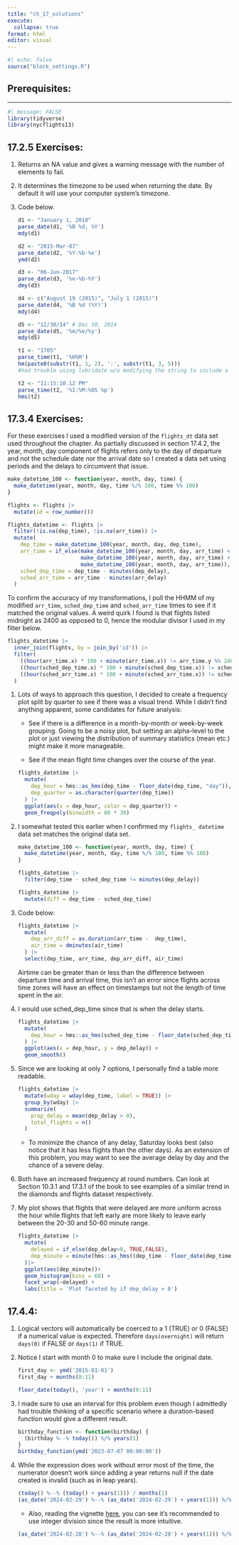 ```yaml
---
title: "ch_17_solutions"
execute:
  collapse: true
format: html
editor: visual
---
```


```r
#| echo: false
source("block_settings.R")
```

## Prerequisites:

------------------------------------------------------------------------

```r
#| message: FALSE
library(tidyverse)
library(nycflights13)
```

## 17.2.5 Exercises:

1.  Returns an NA value and gives a warning message with the number of elements to fail.

2.  It determines the timezone to be used when returning the date. By default it will use your computer system's timezone.

3.  Code below.

    ```r
    d1 <- "January 1, 2010"
    parse_date(d1, '%B %d, %Y')
    mdy(d1)

    d2 <- "2015-Mar-07"
    parse_date(d2, '%Y-%b-%e')
    ymd(d2)

    d3 <- "06-Jun-2017"
    parse_date(d3, '%e-%b-%Y')
    dmy(d3)

    d4 <- c("August 19 (2015)", "July 1 (2015)")
    parse_date(d4, '%B %d (%Y)')
    mdy(d4)

    d5 <- "12/30/14" # Dec 30, 2014
    parse_date(d5, '%m/%e/%y')
    mdy(d5)

    t1 <- "1705"
    parse_time(t1, '%H%M')
    hm(paste0(substr(t1, 1, 2), ':', substr(t1, 3, 5)))
    #had trouble using lubridate w/o modifying the string to include a colon.

    t2 <- "11:15:10.12 PM"
    parse_time(t2, '%I:%M:%OS %p')
    hms(t2)
    ```

## 17.3.4 Exercises:

For these exercises I used a modified version of the `flights_dt` data set used throughout the chapter. As partially discussed in section 17.4.2, the year, month, day component of flights refers only to the day of departure and not the schedule date nor the arrival date so I created a data set using periods and the delays to circumvent that issue.

```r
make_datetime_100 <- function(year, month, day, time) {
  make_datetime(year, month, day, time %/% 100, time %% 100)
}

flights <- flights |> 
  mutate(id = row_number())

flights_datetime <- flights |> 
  filter(!is.na(dep_time), !is.na(arr_time)) |> 
  mutate(
    dep_time = make_datetime_100(year, month, day, dep_time),
    arr_time = if_else(make_datetime_100(year, month, day, arr_time) < dep_time,  
                       make_datetime_100(year, month, day, arr_time) + days(1),
                       make_datetime_100(year, month, day, arr_time)),
    sched_dep_time = dep_time - minutes(dep_delay),
    sched_arr_time = arr_time - minutes(arr_delay)
  )
```

To confirm the accuracy of my transformations, I pull the HHMM of my modified `arr_time`, `sched_dep_time` and `sched_arr_time` times to see if it matched the original values. A weird quirk I found is that flights listed midnight as 2400 as opposed to 0, hence the modular divisor I used in my filter below.

```r
flights_datetime |> 
  inner_join(flights, by = join_by('id')) |> 
  filter(
    ((hour(arr_time.x) * 100 + minute(arr_time.x)) != arr_time.y %% 2400) |
    ((hour(sched_dep_time.x) * 100 + minute(sched_dep_time.x)) != sched_dep_time.y %% 2400) |
    ((hour(sched_arr_time.x) * 100 + minute(sched_arr_time.x)) != sched_arr_time.y %% 2400) 
  )
```

1.  Lots of ways to approach this question, I decided to create a frequency plot split by quarter to see if there was a visual trend. While I didn't find anything apparent, some candidates for future analysis:

    -   See if there is a difference in a month-by-month or week-by-week grouping. Going to be a noisy plot, but setting an alpha-level to the plot or just viewing the distribution of summary statistics (mean etc.) might make it more manageable.

    -   See if the mean flight time changes over the course of the year.

    ```r
    flights_datetime |> 
      mutate(
        dep_hour = hms::as_hms(dep_time - floor_date(dep_time, "day")),
        dep_quarter = as.character(quarter(dep_time))
      ) |> 
      ggplot(aes(x = dep_hour, color = dep_quarter)) +
      geom_freqpoly(binwidth = 60 * 30)

    ```

2.  I somewhat tested this earlier when I confirmed my `flights_ datetime` data set matches the original data set.

    ```r
    make_datetime_100 <- function(year, month, day, time) {
      make_datetime(year, month, day, time %/% 100, time %% 100)
    }

    flights_datetime |> 
      filter(dep_time - sched_dep_time != minutes(dep_delay))

    flights_datetime |> 
      mutate(diff = dep_time - sched_dep_time)
    ```

3.  Code below:

    ```r
    flights_datetime |> 
      mutate(
        dep_arr_diff = as.duration(arr_time -  dep_time),
        air_time = dminutes(air_time)
      ) |> 
      select(dep_time, arr_time, dep_arr_diff, air_time)
    ```

    Airtime can be greater than or less than the difference between departure time and arrival time, this isn't an error since flights across time zones will have an effect on timestamps but not the length of time spent in the air.

4.  I would use sched_dep_time since that is when the delay starts.

    ```r
    flights_datetime |> 
      mutate(
        dep_hour = hms::as_hms(sched_dep_time - floor_date(sched_dep_time, "day"))
      ) |>
      ggplot(aes(x = dep_hour, y = dep_delay)) +
      geom_smooth()
    ```

5.  Since we are looking at only 7 options, I personally find a table more readable.

    ```r
    flights_datetime |> 
      mutate(wday = wday(dep_time, label = TRUE)) |> 
      group_by(wday) |> 
      summarize(
        prop_delay = mean(dep_delay > 0),
        total_flights = n()
      )
    ```

    -   To minimize the chance of any delay, Saturday looks best (also notice that it has less flights than the other days). As an extension of this problem, you may want to see the average delay by day and the chance of a severe delay.

6.  Both have an increased frequency at round numbers. Can look at Section 10.3.1 and 17.3.1 of the book to see examples of a similar trend in the diamonds and flights dataset respectively.

7.  My plot shows that flights that were delayed are more uniform across the hour while flights that left early are more likely to leave early between the 20-30 and 50-60 minute range.

    ```r
    flights_datetime |> 
      mutate(
        delayed = if_else(dep_delay>0, TRUE,FALSE),
        dep_minute = minute(hms::as_hms((dep_time - floor_date(dep_time, "hour"))))
      )|> 
      ggplot(aes(dep_minute))+
      geom_histogram(bins = 60) +
      facet_wrap(~delayed) +
      labs(title = 'Plot faceted by if dep_delay > 0')
    ```

## 17.4.4:

1.  Logical vectors will automatically be coerced to a 1 (TRUE) or 0 (FALSE) if a numerical value is expected. Therefore `days(overnight)` will return `days(0)` if FALSE or `days(1)` if TRUE.

2.  Notice I start with month 0 to make sure I include the original date.

    ```r
    first_day <- ymd('2015-01-01')
    first_day + months(0:11)

    floor_date(today(), 'year') + months(0:11)
    ```

3.  I made sure to use an interval for this problem even though I admittedly had trouble thinking of a specific scenario where a duration-based function would give a different result.

    ```r
    birthday_function <- function(birthday) {
      (birthday %--% today()) %/% years(1)
    }
    birthday_function(ymd('2023-07-07 00:00:00'))
    ```

4.  While the expression does work without error most of the time, the numerator doesn't work since adding a year returns null if the date created is invalid (such as in leap years).

    ```r
    (today() %--% (today() + years(1))) / months(1)
    (as_date('2024-02-29') %--% (as_date('2024-02-29') + years(1))) %/% months(1)
    ```

    -   Also, reading the vignette [here](https://lubridate.tidyverse.org/articles/lubridate.html), you can see it's recommended to use integer division since the result is more intuitive.

    ```r
    (as_date('2024-02-28') %--% (as_date('2024-02-28') + years(1))) %/% months(1)
    ```
